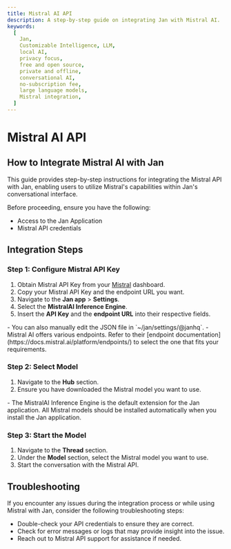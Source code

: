 ```yaml
---
title: Mistral AI API
description: A step-by-step guide on integrating Jan with Mistral AI.
keywords:
  [
    Jan,
    Customizable Intelligence, LLM,
    local AI,
    privacy focus,
    free and open source,
    private and offline,
    conversational AI,
    no-subscription fee,
    large language models,
    Mistral integration,
  ]
---
```



# Mistral AI API

## How to Integrate Mistral AI with Jan
This guide provides step-by-step instructions for integrating the Mistral API with Jan, enabling users to utilize Mistral's capabilities within Jan's conversational interface.

Before proceeding, ensure you have the following:
- Access to the Jan Application
- Mistral API credentials

## Integration Steps
<Steps>

### Step 1: Configure Mistral API Key

1. Obtain Mistral API Key from your [Mistral](https://console.mistral.ai/user/api-keys/) dashboard.
2. Copy your Mistral API Key and the endpoint URL you want.
3. Navigate to the **Jan app** > **Settings**.
4. Select the **MistralAI Inference Engine**.
5. Insert the **API Key** and the **endpoint URL** into their respective fields.

<Callout type='info' emoji=''>
  - You can also manually edit the JSON file in `~/jan/settings/@janhq`.
  - Mistral AI offers various endpoints. Refer to their [endpoint documentation](https://docs.mistral.ai/platform/endpoints/) to select the one that fits your requirements.
</Callout>

### Step 2: Select Model

1. Navigate to the **Hub** section.
2. Ensure you have downloaded the Mistral model you want to use.

<Callout type='info' emoji=''>
  - The MistralAI Inference Engine is the default extension for the Jan application. All Mistral models should be installed automatically when you install the Jan application.
</Callout>

### Step 3: Start the Model

1. Navigate to the **Thread** section.
2. Under the **Model** section, select the Mistral model you want to use.
3. Start the conversation with the Mistral API.

</Steps>

## Troubleshooting

If you encounter any issues during the integration process or while using Mistral with Jan, consider the following troubleshooting steps:

- Double-check your API credentials to ensure they are correct.
- Check for error messages or logs that may provide insight into the issue.
- Reach out to Mistral API support for assistance if needed.